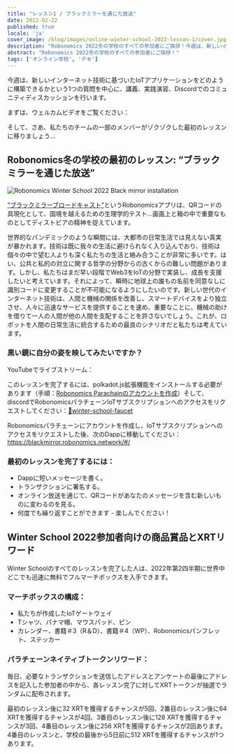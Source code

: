 ```yaml
---
title: "レッスン1 / ブラックミラーを通じた放送"
date: 2022-02-22
published: true
locale: 'ja'
cover_image: /blog/images/online-winter-school-2022-lesson-1/cover.jpg
description: "Robonomics 2022冬の学校のすべての参加者にご挨拶！今週は、新しいインターネット技術に基づいたIoTアプリケーションをどのように構築できるかという1つの質問を中心に、講義、実践演習、Discordでのコミュニティディスカッションを行います。さあ、最初のレッスンに移りましょう。私たちのチームの一部のメンバーがゾクゾクした最初のレッスンです..."
abstract: "Robonomics 2022冬の学校のすべての参加者にご挨拶！"
tags: ['オンライン学校', 'デモ']
---
```


<PostExpiredInfo/>

今週は、新しいインターネット技術に基づいたIoTアプリケーションをどのように構築できるかという1つの質問を中心に、講義、実践演習、Discordでのコミュニティディスカッションを行います。

まずは、ウェルカムビデオをご覧ください：

<YouTube id="https://youtu.be/HXfKfnowyB4" posterQuality="max"/>

そして、さあ、私たちのチームの一部のメンバーがゾクゾクした最初のレッスンに移りましょう...

## Robonomics冬の学校の最初のレッスン: “ブラックミラーを通じた放送”

![Robonomics Winter School 2022 Black mirror installation](/blog/images/online-winter-school-2022-lesson-1/blackmirror-installation.jpg)

[“ブラックミラーブロードキャスト”](https://blackmirror.robonomics.network/#/)というRobonomicsアプリは、QRコードの具現化として、国境を越えるための生理学的テスト...画面上と箱の中で重要なものとしてディストピアの精神を捉えています。

世界的なパンデミックのような瞬間には、大都市の日常生活では見えない真実が暴かれます。技術は既に我々の生活に避けられなく入り込んでおり、技術は個々の中で望む人よりも深く私たちの生活と絡み合うことが非常に多いです。はい、公共と私的の対立に関する哲学の分野からの古くからの難しい問題があります。しかし、私たちはまだ早い段階でWeb3をIoTの分野で実装し、成長を支援したいと考えています。それによって、瞬時に地球上の誰もの名前を同意なしに識別コードに変更することが不可能になるようにしたいのです。新しい世代のインターネット技術は、人間と機械の関係を改善し、スマートデバイスをより独立させ、人々に迅速なサービスを提供することを速め、重要なことに、機械の助けを借りて一人の人間が他の人間を支配することを許さないでしょう。これが、ロボットを人間の日常生活に統合するための最良のシナリオだと私たちは考えています。

<TextCard>

### 黒い鏡に自分の姿を映してみたいですか？

YouTubeでライブストリーム：

<YouTube id="https://youtu.be/AMX7TWVbmgs" posterQuality="max"/>

このレッスンを完了するには、polkadot.js拡張機能をインストールする必要があります（手順：[Robonomics Parachainのアカウントを作成](https://wiki.robonomics.network/docs/en/create-account-in-dapp/)）そして、discordでRobonomicsパラチェーンIoTサブスクリプションへのアクセスをリクエストしてください：[🚰winter-school-faucet](https://discord.com/invite/5UWNGNaAUf)

Robonomicsパラチェーンにアカウントを作成し、IoTサブスクリプションへのアクセスをリクエストした後、次のDappに移動してください：https://blackmirror.robonomics.network/#/

</TextCard>

<TextCard>

### 最初のレッスンを完了するには：
- Dappに短いメッセージを書く。
- トランザクションに署名する。
- オンライン放送を通じて、QRコードがあなたのメッセージを含む新しいものに変わるのを見る。
- 何度でも繰り返すことができます - 楽しんでください！

</TextCard>

## Winter School 2022参加者向けの商品賞品とXRTリワード

Winter Schoolのすべてのレッスンを完了した人は、2022年第2四半期に世界中どこでも迅速に無料でフルマーチボックスを入手できます。

### マーチボックスの構成：
- 私たちが作成したIoTゲートウェイ
- Tシャツ、パナマ帽、マウスパッド、ピン
- カレンダー、書籍＃3（R＆D）、書籍＃4（WP）、Robonomicsパンフレット、ステッカー

### パラチェーンネイティブトークンリワード：

毎日、必要なトランザクションを送信したアドレスとアンケートの最後にアドレスを記入した参加者の中から、各レッスン完了に対してXRTトークンが抽選でランダムに配布されます。

最初のレッスン後に32 XRTを獲得するチャンスが5回、2番目のレッスン後に64 XRTを獲得するチャンスが4回、3番目のレッスン後に128 XRTを獲得するチャンスが3回、4番目のレッスン後に256 XRTを獲得するチャンスが2回あります。4番目のレッスンと、学校の最後から5日前に512 XRTを獲得するチャンスが1つあります。